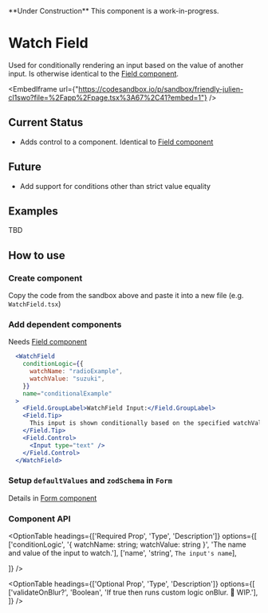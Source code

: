  
<Callout emoji="🚧">
  **Under Construction** This component is a work-in-progress.
</Callout>

# Watch Field

Used for conditionally rendering an input based on the value of another input. Is otherwise identical to the [Field component](../formControl/formField).
<br/>

<EmbedIframe url={"https://codesandbox.io/p/sandbox/friendly-julien-cl1swo?file=%2Fapp%2Fpage.tsx%3A67%2C41?embed=1"} />

## Current Status

- Adds control to a component. Identical to [Field component](../formControl/formField)

## Future

- Add support for conditions other than strict value equality

## Examples
 
TBD

## How to use

<Steps>

### Create component

Copy the code from the sandbox above and paste it into a new file (e.g. `WatchField.tsx`)

### Add dependent components

Needs [Field component](../formControl/formField)

```jsx copy jsx filename="yourform.tsx"
  <WatchField
    conditionLogic={{
      watchName: "radioExample",
      watchValue: "suzuki",
    }}
    name="conditionalExample"
  >
    <Field.GroupLabel>WatchField Input:</Field.GroupLabel>
    <Field.Tip>
      This input is shown conditionally based on the specified watchValue of the watchName input.
    </Field.Tip>
    <Field.Control>
      <Input type="text" />
    </Field.Control>
  </WatchField>
```

### Setup `defaultValues` and `zodSchema` in `Form`

Details in [Form component](../formControl/form)

</Steps>

### Component API

<OptionTable
  headings={['Required Prop', 'Type', 'Description']}
  options={[
   ['conditionLogic', '{ watchName: string; watchValue: string }', 'The name and value of the input to watch.'],
   ['name', 'string', `The input's name`],
           
  ]}
/>

<OptionTable
  headings={['Optional Prop', 'Type', 'Description']}
  options={[
    ['validateOnBlur?', 'Boolean', 'If true then runs custom logic onBlur. 🚧 WIP.'],
  ]}
/>

